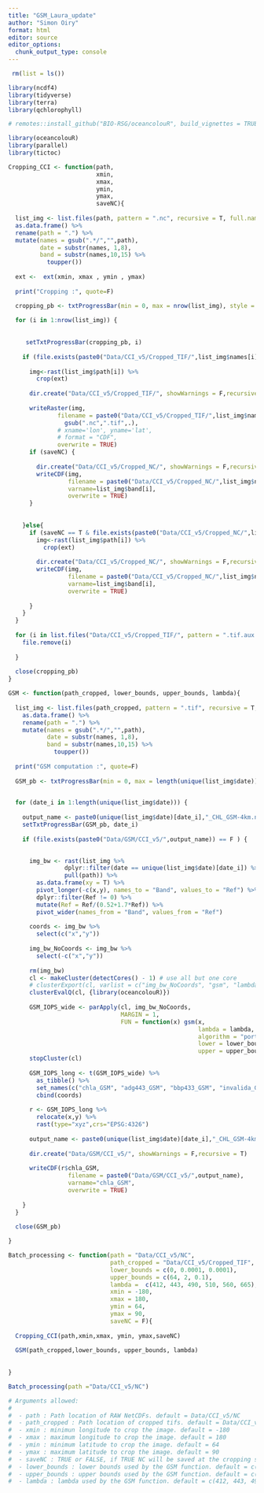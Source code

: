 ```yaml
---
title: "GSM_Laura_update"
author: "Simon Oiry"
format: html
editor: source
editor_options: 
  chunk_output_type: console
---
```


```r

 rm(list = ls())

library(ncdf4)
library(tidyverse)
library(terra)
library(qchlorophyll)

# remotes::install_github("BIO-RSG/oceancolouR", build_vignettes = TRUE)

library(oceancolouR)
library(parallel)
library(tictoc)


```

```r

Cropping_CCI <- function(path, 
                         xmin,
                         xmax,
                         ymin,
                         ymax,
                         saveNC){
  
  list_img <- list.files(path, pattern = ".nc", recursive = T, full.names = T) %>% 
  as.data.frame() %>% 
  rename(path = ".") %>% 
  mutate(names = gsub(".*/","",path),
         date = substr(names, 1,8),
         band = substr(names,10,15) %>% 
           toupper())
  
  ext <-  ext(xmin, xmax , ymin , ymax)
   
  print("Cropping :", quote=F)

  cropping_pb <- txtProgressBar(min = 0, max = nrow(list_img), style = 3)
  
  for (i in 1:nrow(list_img)) {
    
     
     setTxtProgressBar(cropping_pb, i)
    
    if (file.exists(paste0("Data/CCI_v5/Cropped_TIF/",list_img$names[i])%>%gsub(".nc",".tif",.)) == F) {
      
      img<-rast(list_img$path[i]) %>% 
        crop(ext)
    
      dir.create("Data/CCI_v5/Cropped_TIF/", showWarnings = F,recursive = T)
      
      writeRaster(img, 
              filename = paste0("Data/CCI_v5/Cropped_TIF/",list_img$names[i]) %>% 
                gsub(".nc",".tif",.),
              # xname='lon', yname='lat',
              # format = "CDF",
              overwrite = TRUE) 
      if (saveNC) {
        
        dir.create("Data/CCI_v5/Cropped_NC/", showWarnings = F,recursive = T)
        writeCDF(img,
                 filename = paste0("Data/CCI_v5/Cropped_NC/",list_img$names[i]),
                 varname=list_img$band[i],
                 overwrite = TRUE) 
      } 
      
    
    }else{
      if (saveNC == T & file.exists(paste0("Data/CCI_v5/Cropped_NC/",list_img$names[i])) == F) {
        img<-rast(list_img$path[i]) %>% 
          crop(ext)
        
        dir.create("Data/CCI_v5/Cropped_NC/", showWarnings = F,recursive = T)
        writeCDF(img,
                 filename = paste0("Data/CCI_v5/Cropped_NC/",list_img$names[i]),
                 varname=list_img$band[i],
                 overwrite = TRUE)
        
      }
    }
  }
  
  for (i in list.files("Data/CCI_v5/Cropped_TIF/", pattern = ".tif.aux.json", full.names = T)) {
    file.remove(i)
    
  }
  
  close(cropping_pb)
}

```

```r

GSM <- function(path_cropped, lower_bounds, upper_bounds, lambda){
  
  list_img <- list.files(path_cropped, pattern = ".tif", recursive = T, full.names = T) %>% 
    as.data.frame() %>% 
    rename(path = ".") %>% 
    mutate(names = gsub(".*/","",path),
           date = substr(names, 1,8),
           band = substr(names,10,15) %>% 
             toupper())
  
  print("GSM computation :", quote=F)
  
  GSM_pb <- txtProgressBar(min = 0, max = length(unique(list_img$date)), style = 3)

  
  for (date_i in 1:length(unique(list_img$date))) {
    
    output_name <- paste0(unique(list_img$date)[date_i],"_CHL_GSM-4km.nc")
    setTxtProgressBar(GSM_pb, date_i)
    
    if (file.exists(paste0("Data/GSM/CCI_v5/",output_name)) == F ) {

      
      img_bw <- rast(list_img %>% 
                dplyr::filter(date == unique(list_img$date)[date_i]) %>% 
                pull(path)) %>% 
        as.data.frame(xy = T) %>% 
        pivot_longer(-c(x,y), names_to = "Band", values_to = "Ref") %>% 
        dplyr::filter(Ref != 0) %>% 
        mutate(Ref = Ref/(0.52+1.7*Ref)) %>% 
        pivot_wider(names_from = "Band", values_from = "Ref")  
      
      coords <- img_bw %>% 
        select(c("x","y"))
      
      img_bw_NoCoords <- img_bw %>% 
        select(-c("x","y"))
      
      rm(img_bw)
      cl <- makeCluster(detectCores() - 1) # use all but one core
      # clusterExport(cl, varlist = c("img_bw_NoCoords", "gsm", "lambda", "lower_bounds", "upper_bounds"))  # export necessary variables
      clusterEvalQ(cl, {library(oceancolouR)})
  
      GSM_IOPS_wide <- parApply(cl, img_bw_NoCoords,
                                MARGIN = 1, 
                                FUN = function(x) gsm(x, 
                                                      lambda = lambda, 
                                                      algorithm = "port", 
                                                      lower = lower_bounds, 
                                                      upper = upper_bounds))
      stopCluster(cl)
      
      GSM_IOPS_long <- t(GSM_IOPS_wide) %>% 
        as_tibble() %>% 
        set_names(c("chla_GSM", "adg443_GSM", "bbp433_GSM", "invalida_GSM")) %>% 
        cbind(coords)
      
      r <- GSM_IOPS_long %>% 
        relocate(x,y) %>% 
        rast(type="xyz",crs="EPSG:4326")
      
      output_name <- paste0(unique(list_img$date)[date_i],"_CHL_GSM-4km.nc")
      
      dir.create("Data/GSM/CCI_v5/", showWarnings = F,recursive = T)
      
      writeCDF(r$chla_GSM,
                 filename = paste0("Data/GSM/CCI_v5/",output_name),
                 varname="chla_GSM",
                 overwrite = TRUE) 
    
    }
  }
  
  close(GSM_pb)

}


```

```r

Batch_processing <- function(path = "Data/CCI_v5/NC", 
                             path_cropped = "Data/CCI_v5/Cropped_TIF",
                             lower_bounds = c(0, 0.0001, 0.0001), 
                             upper_bounds = c(64, 2, 0.1), 
                             lambda =  c(412, 443, 490, 510, 560, 665), 
                             xmin = -180,
                             xmax = 180,
                             ymin = 64, 
                             ymax = 90, 
                             saveNC = F){
  
  Cropping_CCI(path,xmin,xmax, ymin, ymax,saveNC)
  
  GSM(path_cropped,lower_bounds, upper_bounds, lambda)
  
  
}
```





```r

Batch_processing(path ="Data/CCI_v5/NC")

# Arguments allowed:
# 
#  - path : Path location of RAW NetCDFs. default = Data/CCI_v5/NC
#  - path_cropped : Path location of cropped tifs. default = Data/CCI_v5/Cropped_TIF
#  - xmin : minimun longitude to crop the image. default = -180
#  - xmax : maximum longitude to crop the image. default = 180
#  - ymin : minimum latitude to crop the image. default = 64
#  - ymax : maximum latitude to crop the image. default = 90
#  - saveNC : TRUE or FALSE, if TRUE NC will be saved at the cropping step. default = F
#  - lower_bounds : lower bounds used by the GSM function. default = c(0, 0.0001, 0.0001)
#  - upper_bounds : upper bounds used by the GSM function. default = c(64, 2, 0.1)
#  - lambda : lambda used by the GSM function. default = c(412, 443, 490, 510, 560, 665)



```



